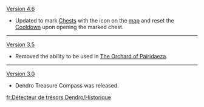 {{Change History/Header}}
[[Version 4.6]]
* Updated to mark [[Chest]]s with the {{Icon|Chest}} icon on the [[map]] and reset the [[Cooldown]] upon opening the marked chest.
----
[[Version 3.5]]
* Removed the ability to be used in [[The Orchard of Pairidaeza]].
----
[[Version 3.0]]
* Dendro Treasure Compass was released.
<noinclude>
[[fr:Détecteur de trésors Dendro/Historique]]
</noinclude>
